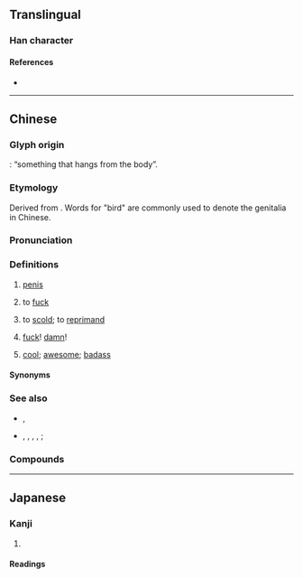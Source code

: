 {{character info/new}}
==Translingual==

===Han character===
{{Han char|rn=44|rad=尸|as=06|sn=9|four=77227|canj=SRLB|ids=⿸尸吊}}

====References====
* {{Han ref|kx=0301.210|dkj=07685|dj=0598.120|hdz=20972.020|uh=5C4C|ud=23628|bh=CE78|bd=52856}}

----

==Chinese==
{{zh-forms|alt=鳥,𡰯,𨳒-Cant.,𠄏-‡}}

===Glyph origin===
{{Han etym}}
{{Han compound|尸|吊|ls=psc|c2=p|ls2=ic|t1=body|t2=hanging}}: “something that hangs from the body”.

===Etymology===
Derived from {{ltc-l|鳥|bird}}. Words for "bird" are commonly used to denote the genitalia in Chinese.

===Pronunciation===
{{zh-pron
|m=diǎo
|c=diu2
|c-t=iu2
|h=pfs=tiáu
|mn=tiáu
|mc=
|oc=
|cat=n,c:v,c:intj,m:adj,h:v
}}

===Definitions===
{{zh-hanzi}}

# {{lb|zh|colloquial|vulgar}} [[penis]]
# {{lb|zh|chiefly|Cantonese|Hakka|vulgar}} to [[fuck]]
#: {{zh-x|屌 你！|[[fuck you|'''Fuck''' you!]]|C-GZ}}
# {{lb|zh|Cantonese|vulgar}} to [[scold]]; to [[reprimand]]
# {{lb|zh|Cantonese|vulgar}} {{n-g|Interjection used to express [[discontent]], [[disappointment]], [[dismay]], an [[unpleasant]] [[surprise]], etc.:}} [[fuck]]! [[damn]]!
# {{lb|zh|Mandarin|slang}} [[cool]]; [[awesome]]; [[badass]]
#: {{zh-x|這個 很 屌 啊！|This is '''awesome'''!}}

====Synonyms====
{{zh-dial|陰莖}}

===See also===
* {{q|Mandarin profanities}} {{zh-l|肏}}, {{zh-l|幹}}
* {{q|Cantonese five profanities}} {{zh-l|屌|tr=diu2}}, {{zh-l|㞗|tr=gau1}}, {{zh-l|撚|tr=lan2}}, {{zh-l|𨳍|tr=cat6}}, {{zh-l|閪|tr=hai1}}; {{zh-l|小狗懶擦鞋|tr=siu2 gau2 laan5 caat3 haai4}}

===Compounds===
{{zh-der|屌你|屌你老母|屌那星|屌絲|禿屌|屌毛|屌閪|相屌}}

----

==Japanese==

===Kanji===
{{ja-kanji|grade=9|rs=尸06}}

# {{rfdef|ja|sort=尸06}}

====Readings====
{{ja-readings
|goon=ちょう<てう
|kanon=ちょう<てう
|kun=}}